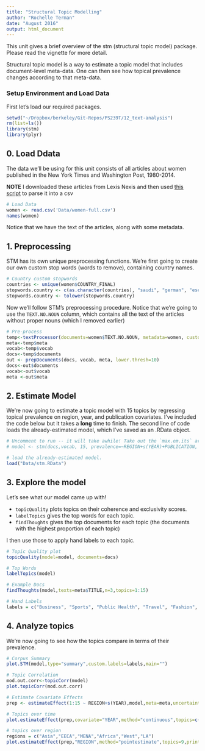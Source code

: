 ```yaml
---
title: "Structural Topic Modelling"
author: "Rochelle Terman"
date: "August 2016"
output: html_document
---
```


This unit gives a brief overview of the stm (structural topic model) package. Please read the vignette for more detail.

Structural topic model is a way to estimate a topic model that includes document-level meta-data. One can then see how topical prevalence changes according to that meta-data.

### Setup Environment and Load Data

First let's load our required packages.

```r
setwd("~/Dropbox/berkeley/Git-Repos/PS239T/12_text-analysis")
rm(list=ls())
library(stm)
library(plyr)
```

## 0. Load Ddata

The data we'll be using for this unit consists of all articles about women published in the New York Times and Washington Post, 1980-2014. 

**NOTE** I downloaded these articles from Lexis Nexis and then used [this script](http://nealcaren.web.unc.edu/cleaning-up-lexisnexis-files/) to parse it into a csv

```r
# Load Data
women <- read.csv('Data/women-full.csv')
names(women)
```

Notice that we have the text of the articles, along with some metadata.

## 1. Preprocessing

STM has its own unique preprocessing functions. We're first going to create our own custom stop words (words to remove), containing country names.

```r
# Country custom stopwords
countries <- unique(women$COUNTRY_FINAL)
stopwords.country <- c(as.character(countries), "saudi", "german", "ese", "ian")
stopwords.country <- tolower(stopwords.country)
```

Now we'll follow STM's preprocessing procedure. Notice that we're going to use the `TEXT.NO.NOUN` column, which contains all the text of the articles without proper nouns (which I removed earlier)

```r
# Pre-process
temp<-textProcessor(documents=women$TEXT.NO.NOUN, metadata=women, customstopwords=stopwords.country)
meta<-temp$meta
vocab<-temp$vocab
docs<-temp$documents
out <- prepDocuments(docs, vocab, meta, lower.thresh=10)
docs<-out$documents
vocab<-out$vocab
meta <-out$meta
```

## 2. Estimate Model

We're now going to estimate a topic model with 15 topics by regressing topical prevalence on region, year, and publication covariates. I've included the code below but it takes a **long** time to finish. The second line of code loads the already-estimated model, which I've saved as an .RData object.

```r
# Uncomment to run -- it will take awhile! Take out the `max.em.its` argument to run to convergence.
# model <- stm(docs,vocab, 15, prevalence=~REGION+s(YEAR)+PUBLICATION, data=meta, seed = 15, max.em.its = 50)

# load the already-estimated model.
load("Data/stm.RData")
```

## 3. Explore the model

Let's see what our model came up with! 

- `topicQuality` plots topics on their coherence and exclusivity scores.
- `labelTopics` gives the top words for each topic. 
- `findThoughts` gives the top documents for each topic (the documents with the highest proportion of each topic)

I then use those to apply hand labels to each topic.

```r
# Topic Quality plot
topicQuality(model=model, documents=docs)

# Top Words
labelTopics(model)

# Example Docs
findThoughts(model,texts=meta$TITLE,n=3,topics=1:15)

# Hand Labels
labels = c("Business", "Sports", "Public Health", "Travel", "Fashion", "UN", "Sexual Assault", "Combat", "Women's Rights and Gender Equality", "Politics", "Profiles", "Human Interest", "Marriage & Family", "Religion", "Reproductive & Personal Health")
```

## 4. Analyze topics

We're now going to see how the topics compare in terms of their prevalence. 

```r
# Corpus Summary
plot.STM(model,type="summary",custom.labels=labels,main="")

# Topic Correlation
mod.out.corr<-topicCorr(model)
plot.topicCorr(mod.out.corr)

# Estimate Covariate Effects
prep <- estimateEffect(1:15 ~ REGION+s(YEAR),model,meta=meta,uncertainty="Global",documents=docs)

# Topics over time
plot.estimateEffect(prep,covariate="YEAR",method="continuous",topics=c(14, 3),printlegend=TRUE,xlab="Year",xlim=c(1980,2014),main = "Comparing Topics over Time",labeltype="custom",custom.labels=c("Religion", "Public Health"),ylim=c(0,.25),nsims=200)

# topics over region
regions = c("Asia","EECA","MENA","Africa","West","LA")
plot.estimateEffect(prep,"REGION",method="pointestimate",topics=9,printlegend=TRUE,labeltype="custom",custom.labels=regions,main="Women's Rights",ci.level=.95,nsims=100)
```